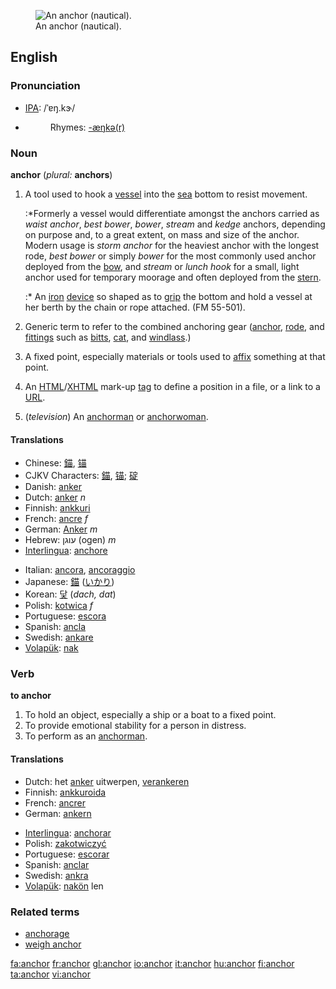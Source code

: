 [[Image:Kotwica SS Poznań.JPG|thumb|right|An anchor  (nautical).]]

==English==

===Pronunciation===
*[[IPA]]: /ˈɐŋ.kɝ/
*{{audio|en-us-anchor.ogg|Audio (US)}}
*:Rhymes: [[Rhymes:English:-æŋkə(r)|-æŋkə(r)]]

===Noun===
'''anchor''' (''plural:'' '''anchors''')

# {{nautical}} A tool used to hook a [[vessel]] into the [[sea]] bottom to resist movement.
#:*Formerly a vessel would differentiate amongst the anchors carried as ''waist anchor'', ''best bower'', ''bower'', ''stream'' and ''kedge'' anchors, depending on purpose and, to a great extent, on mass and size of the anchor. Modern usage is ''storm anchor'' for the heaviest anchor with the longest rode, ''best bower'' or simply ''bower'' for the most commonly used anchor deployed from the [[bow]], and ''stream'' or ''lunch hook'' for a small, light anchor used for temporary moorage and often deployed from the [[stern]].
#:*{{nautical}} An [[iron]] [[device]] so shaped as to [[grip]] the bottom and hold a vessel at her berth by the chain or rope attached. (FM 55-501).
# {{nautical}} Generic term to refer to the combined anchoring gear ([[anchor]], [[rode]], and [[fittings]] such as [[bitts]], [[cat]], and [[windlass]].)
# A fixed point, especially materials or tools used to [[affix]] something at that point.
# {{internet}} An [[HTML]]/[[XHTML]] mark-up [[tag]] to define a position in a file, or a link to a [[URL]].
# (''television'') An [[anchorman]] or [[anchorwoman]].

====Translations====
{{trans-top|an anchor}}
*Chinese: [[錨]], [[锚]]
*CJKV Characters: [[錨]], [[锚]]; [[碇]]
*Danish: [[anker]]
*Dutch: [[anker]] ''n''
*Finnish: [[ankkuri]]
*French: [[ancre]] ''f''
*German: [[Anker]] ''m''
*Hebrew: עוגן (ogen) ''m''
*[[Interlingua]]: [[anchore]] 
{{trans-mid}}
*Italian: [[ancora]], [[ancoraggio]] 
*Japanese: [[錨]] ([[いかり]])
*Korean: [[닻]] (''dach, dat'') 
*Polish: [[kotwica]] ''f''
*Portuguese: [[escora]] 
*Spanish: [[ancla]] 
*Swedish: [[ankare]]
*[[Volapük]]: [[nak]]
{{trans-bottom}}

===Verb===
'''to anchor'''
# To hold an object, especially a ship or a boat to a fixed point.
# To provide emotional stability for a person in distress.
# To perform as an [[anchorman]].

====Translations====
{{trans-top|to hold an object to a fixed point}}
*Dutch: het [[anker]] uitwerpen, [[verankeren]]
*Finnish: [[ankkuroida]]
*French: [[ancrer]]
*German: [[ankern]]
{{trans-mid}}
*[[Interlingua]]: [[anchorar]] 
*Polish: [[zakotwiczyć]]
*Portuguese: [[escorar]] 
*Spanish: [[anclar]]
*Swedish: [[ankra]] 
*[[Volapük]]: [[nakön]] len
{{trans-bottom}}

===Related terms===
*[[anchorage]]
*[[weigh anchor]]<!-- surely not "way anchor" right? -->

[[fa:anchor]]
[[fr:anchor]]
[[gl:anchor]]
[[io:anchor]]
[[it:anchor]]
[[hu:anchor]]
[[fi:anchor]]
[[ta:anchor]]
[[vi:anchor]]